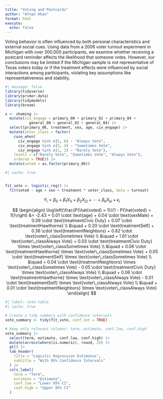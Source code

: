 ```yaml
---
title: "Voting and Postcards"
author: "Afnan Khan"
format: html
execute: 
  echo: false
---
```


Voting behavior is often influenced by both personal characteristics and external social cues. Using data from a 2006 voter turnout experiment in Michigan with over 300,000 participants, we examine whether receiving a postcard reminder affects the likelihood that someone votes. However, our conclusions may be limited if the Michigan sample is not representative of Texas voters today or if the treatment effects were influenced by social interactions among participants, violating key assumptions like representativeness and stability.


```r
#| message: false
library(tidyverse)
library(primer.data)
library(tidymodels)
library(broom)

```




```r
x <- shaming |> 
  mutate(civ_engage = primary_00 + primary_02 + primary_04 + 
           general_00 + general_02 + general_04) |> 
  select(primary_06, treatment, sex, age, civ_engage) |> 
  mutate(voter_class = factor(
    case_when(
      civ_engage %in% c(5, 6) ~ "Always Vote",
      civ_engage %in% c(3, 4) ~ "Sometimes Vote",
      civ_engage %in% c(1, 2) ~ "Rarely Vote"),
    levels = c("Rarely Vote", "Sometimes Vote", "Always Vote"),
    ordered = TRUE)) |> 
  mutate(voted = as.factor(primary_06))
```


```r
#| cache: true


fit_vote <- logistic_reg() |>
  fit(voted ~ age + sex + treatment * voter_class, data = turnout)

```

$$
Y_i = \beta_0 + \beta_1 X_{1i} + \beta_2 X_{2i} + \cdots + \beta_k X_{ki} + \epsilon_i
$$

$$
\begin{align}
\log\left(\frac{P(\hat{voted} = 1)}{1 - P(\hat{voted} = 1)}\right) &= -2.43 + 0.01 \cdot \text{age} + 0.04 \cdot \text{sexMale} + 0.09 \cdot \text{treatmentCivic Duty} + 0.07 \cdot \text{treatmentHawthorne} \\
&\quad + 0.20 \cdot \text{treatmentSelf} + 0.36 \cdot \text{treatmentNeighbors} + 0.82 \cdot \text{voter\_classSometimes Vote} \\
&\quad + 1.61 \cdot \text{voter\_classAlways Vote} + 0.03 \cdot \text{treatmentCivic Duty} \times \text{voter\_classSometimes Vote} \\
&\quad + 0.06 \cdot \text{treatmentHawthorne} \times \text{voter\_classSometimes Vote} + 0.05 \cdot \text{treatmentSelf} \times \text{voter\_classSometimes Vote} \\
&\quad + 0.04 \cdot \text{treatmentNeighbors} \times \text{voter\_classSometimes Vote} - 0.05 \cdot \text{treatmentCivic Duty} \times \text{voter\_classAlways Vote} \\
&\quad + 0.06 \cdot \text{treatmentHawthorne} \times \text{voter\_classAlways Vote} - 0.01 \cdot \text{treatmentSelf} \times \text{voter\_classAlways Vote} \\
&\quad + 0.01 \cdot \text{treatmentNeighbors} \times \text{voter\_classAlways Vote}
\end{align}
$$


```r
#| label: vote-table
#| cache: true

# Create a tidy summary with confidence intervals
vote_summary <- tidy(fit_vote, conf.int = TRUE)

# Keep only relevant columns: term, estimate, conf.low, conf.high
vote_summary |>
  select(term, estimate, conf.low, conf.high) |>
  mutate(across(where(is.numeric), round, 2)) |>
  gt() |>
  tab_header(
    title = "Logistic Regression Estimates",
    subtitle = "With 95% Confidence Intervals"
  ) |>
  cols_label(
    term = "Term",
    estimate = "Estimate",
    conf.low = "Lower 95% CI",
    conf.high = "Upper 95% CI"
  )
```
